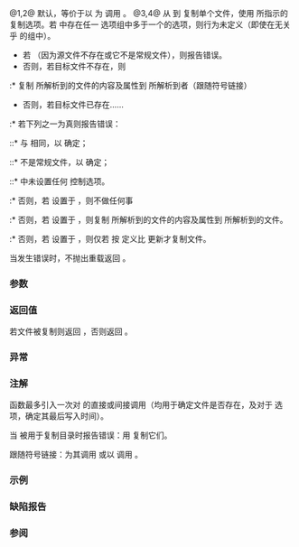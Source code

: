 {{cpp/filesystem/title|copy_file}}
{{cpp/filesystem/navbar}}
{{dcl begin}}
{{dcl header|filesystem}}
{{dcl|num=1|since=c++17|1=
bool copy_file( const std::filesystem::path&amp; from,
                const std::filesystem::path&amp; to );
}}
{{dcl|num=2|since=c++17|1=
bool copy_file( const std::filesystem::path&amp; from,
                const std::filesystem::path&amp; to,
                std::error_code&amp; ec );
}}
{{dcl|num=3|since=c++17|1=
bool copy_file( const std::filesystem::path&amp; from,
                const std::filesystem::path&amp; to,
                std::filesystem::copy_options options );
}}
{{dcl|num=4|since=c++17|1=
bool copy_file( const std::filesystem::path&amp; from,
                const std::filesystem::path&amp; to,
                std::filesystem::copy_options options,
                std::error_code&amp; ec );
}}
{{dcl end}}

@1,2@ 默认，等价于以 {{tt|copy_options::none}} 为 {{c|options}} 调用 {{v|3,4}}。 
@3,4@ 从 {{c|from}} 到 {{c|to}} 复制单个文件，使用 {{c|options}} 所指示的复制选项。若 {{c|options}} 中存在任一 {{rlp|copy_options}} 选项组中多于一个的选项，则行为未定义（即使在无关乎 {{lc|std::filesystem::copy_file|filesystem::copy_file}} 的组中）。
* 若 {{lc|std::filesystem::is_regular_file|!filesystem::is_regular_file(from)}}（因为源文件不存在或它不是常规文件），则报告错误。
* 否则，若目标文件不存在，则
:* 复制 {{c|from}} 所解析到的文件的内容及属性到 {{c|to}} 所解析到者（跟随符号链接）
* 否则，若目标文件已存在……
:* 若下列之一为真则报告错误：
::* {{c|to}} 与 {{c|from}} 相同，以 {{lc|std::filesystem::equivalent|filesystem::equivalent(from, to)}} 确定；
::* {{c|to}} 不是常规文件，以 {{lc|std::filesystem::is_regular_file|!filesystem::is_regular_file(to)}} 确定；
::* {{c|options}} 中未设置任何 {{lc|std::filesystem::copy_file|filesystem::copy_file}} 控制选项。
:* 否则，若 {{tt|copy_options::skip_existing}} 设置于 {{c|options}}，则不做任何事
:* 否则，若 {{tt|copy_options::overwrite_existing}} 设置于 {{c|options}}，则复制 {{c|from}} 所解析到的文件的内容及属性到 {{c|to}} 所解析到的文件。
:* 否则，若 {{tt|copy_options::update_existing}} 设置于 {{tt|options}}，则仅若 {{c|from}} 按 {{lc|std::filesystem::last_write_time|filesystem::last_write_time()}} 定义比 {{c|to}} 更新才复制文件。

当发生错误时，不抛出重载返回 {{c|false}}。

===参数===
{{par begin}}
{{par | from | 源文件的路径}}
{{par | to | 目标文件的路径}}
{{par | ec | 不抛出重载中报告错误的输出形参 }}
{{par end}}

===返回值===
若文件被复制则返回 {{c|true}}，否则返回 {{c|false}}。

===异常===
{{cpp/filesystem/error_handling|from|to|throw=1,3/2,4}}

===注解===
函数最多引入一次对 {{lc|std::filesystem::status|filesystem::status(to)}} 的直接或间接调用（均用于确定文件是否存在，及对于 {{tt|filesystem::copy_options::update_existing}} 选项，确定其最后写入时间）。

当 {{lc|std::filesystem::copy_file|filesystem::copy_file}} 被用于复制目录时报告错误：用 {{lc|std::filesystem::copy|filesystem::copy}} 复制它们。

{{lc|std::filesystem::copy_file|filesystem::copy_file}} 跟随符号链接：为其调用 {{lc|std::filesystem::copy_symlink|filesystem::copy_symlink}} 或以 {{tt|filesystem::copy_options::copy_symlinks}} 调用 {{ltt|cpp/filesystem/copy|copy}}。

===示例===
{{example
|code=
#include &lt;filesystem&gt;
#include &lt;fstream&gt;
#include &lt;iostream&gt;
namespace fs = std::filesystem;

int main()
{
    fs::create_directory("sandbox");
    std::ofstream("sandbox/file1.txt").put('a');

    fs::copy_file("sandbox/file1.txt", "sandbox/file2.txt");

    // 现在 sandbox 中有两个文件：
    std::cout &lt;&lt; "file1.txt holds: "
              &lt;&lt; std::ifstream("sandbox/file1.txt").rdbuf() &lt;&lt; '\n';
    std::cout &lt;&lt; "file2.txt holds: "
              &lt;&lt; std::ifstream("sandbox/file2.txt").rdbuf() &lt;&lt; '\n';

    // 复制目录失败
    fs::create_directory("sandbox/abc");
    try
    {
        fs::copy_file("sandbox/abc", "sandbox/def");
    }
    catch (fs::filesystem_error&amp; e)
    {
        std::cout &lt;&lt; "Could not copy sandbox/abc: " &lt;&lt; e.what() &lt;&lt; '\n';
    }
    fs::remove_all("sandbox");
}
|p=true
|output=
file1.txt holds : a
file2.txt holds : a
Could not copy sandbox/abc: copy_file: Is a directory: "sandbox/abc", "sandbox/def"
}}

===缺陷报告===
{{dr list begin}}
{{dr list item|dr=3014|wg=lwg|std=C++17|before={{tt|error_code}} 重载被标记为 noexcept 但能分配内存|after=移除 noexcept}}
{{dr list end}}

===参阅===
{{dsc begin}}
{{dsc inc|cpp/filesystem/dsc copy_options}}
{{dsc inc|cpp/filesystem/dsc copy_symlink}}
{{dsc inc|cpp/filesystem/dsc copy}}
{{dsc end}}

{{langlinks|en|ja}}
